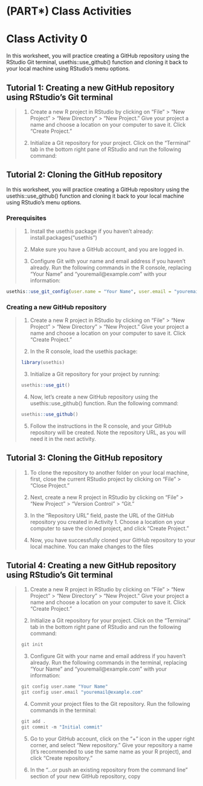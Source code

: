 # (PART\*) Class Activities {-}

# Class Activity 0

In this worksheet, you will practice creating a GitHub repository using the RStudio Git terminal, usethis::use_github() function and cloning it back to your local machine using RStudio's menu options.

## Tutorial 1: Creating a new GitHub repository using RStudio's Git terminal

<blockquote>
1. Create a new R project in RStudio by clicking on "File" > "New Project" > "New Directory" > "New Project." Give your project a name and choose a location on your computer to save it. Click "Create Project."

2. Initialize a Git repository for your project. Click on the "Terminal" tab in the bottom right pane of RStudio and run the following command:
</blockquote>

## Tutorial 2: Cloning the GitHub repository

In this worksheet, you will practice creating a GitHub repository using the usethis::use_github() function and cloning it back to your local machine using RStudio's menu options.


### Prerequisites

<blockquote>
1. Install the usethis package if you haven't already: install.packages("usethis")

2. Make sure you have a GitHub account, and you are logged in.

3. Configure Git with your name and email address if you haven't already. Run the following commands in the R console, replacing "Your Name" and "youremail@example.com" with your information:
</blockquote>

```r
usethis::use_git_config(user.name = "Your Name", user.email = "youremail@example.com")
```

### Creating a new GitHub repository

<blockquote> 
1.  Create a new R project in RStudio by clicking on "File" > "New Project" > "New Directory" > "New Project." Give your project a name and choose a location on your computer to save it. Click "Create Project."

2. In the R console, load the usethis package:
```r
library(usethis)
```

3. Initialize a Git repository for your project by running:

```r
usethis::use_git()
```


4. Now, let's create a new GitHub repository using the usethis::use_github() function. Run the following command:

```r
usethis::use_github()
```


5. Follow the instructions in the R console, and your GitHub repository will be created. Note the repository URL, as you will need it in the next activity.

</blockquote>


## Tutorial 3: Cloning the GitHub repository

<blockquote>
1. To clone the repository to another folder on your local machine, first, close the current RStudio project by clicking on "File" > "Close Project."

2. Next, create a new R project in RStudio by clicking on "File" > "New Project" > "Version Control" > "Git."

3. In the "Repository URL" field, paste the URL of the GitHub repository you created in Activity 1. Choose a location on your computer to save the cloned project, and click "Create Project."

4. Now, you have successfully cloned your GitHub repository to your local machine. You can make changes to the files
</blockquote>



## Tutorial 4: Creating a new GitHub repository using RStudio's Git terminal

<blockquote>
1. Create a new R project in RStudio by clicking on "File" > "New Project" > "New Directory" > "New Project." Give your project a name and choose a location on your computer to save it. Click "Create Project."

2. Initialize a Git repository for your project. Click on the "Terminal" tab in the bottom right pane of RStudio and run the following command:

```r
git init
```

3. Configure Git with your name and email address if you haven't already. Run the following commands in the terminal, replacing "Your Name" and "youremail@example.com" with your information:

```r
git config user.name "Your Name"
git config user.email "youremail@example.com"
```

4. Commit your project files to the Git repository. Run the following commands in the terminal:

```r
git add .
git commit -m "Initial commit"
```

5. Go to your GitHub account, click on the "+" icon in the upper right corner, and select "New repository." Give your repository a name (it's recommended to use the same name as your R project), and click "Create repository."

6. In the "…or push an existing repository from the command line" section of your new GitHub repository, copy

</blockquote>

